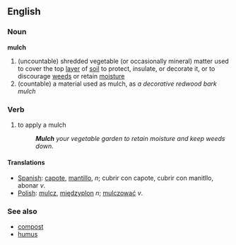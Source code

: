 {{wikipedia}}
==English==

===Noun===
'''mulch'''
# (uncountable) shredded vegetable (or occasionally mineral) matter used to cover the top [[layer]] of [[soil]] to protect, insulate, or decorate it, or to discourage [[weed]]s or retain [[moisture]]
# (countable) a material used as mulch, as ''a decorative redwood bark mulch''

===Verb===
{{en-infl-irreg|mulch|mulches|mulching|mulched|mulched}}
# to apply a mulch
#:'''''Mulch''' your vegetable garden to retain moisture and keep weeds down.''

====Translations====
*[[Spanish]]: [[capote]], [[mantillo]], ''n''; cubrir con capote, cubrir con manitllo, abonar ''v''.
*[[Polish]]: [[mulcz]], [[międzyplon]] ''n''; [[mulczować]] ''v''.

===See also===
*[[compost]]
*[[humus]]
